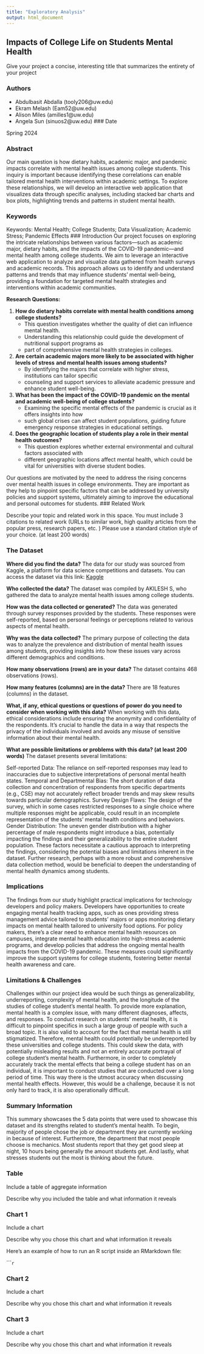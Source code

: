 ```yaml
---
title: "Exploratory Analysis"
output: html_document
---
```


## Impacts of College Life on Students Mental Health

Give your project a concise, interesting title that summarizes the entirety of your project

### Authors
- Abdulbasit Abdalla (tooly206@uw.edu)
- Ekram Melash (Eam52@uw.edu)
- Alison Miles (amilles1@uw.edu)
- Angela Sun (sinuos2@uw.edu)
### Date

Spring 2024

### Abstract

Our main question is how dietary habits, academic major, and pandemic impacts
correlate with mental health issues among college students. This inquiry is important because
identifying these correlations can enable tailored mental health interventions
within academic settings. To explore these relationships, we will develop
an interactive web application that visualizes data through specific analyses,
including stacked bar charts and box plots, highlighting trends and patterns in student mental health.

### Keywords
Keywords: Mental Health; College Students; Data Visualization; Academic Stress; Pandemic Effects
### Introduction
Our project focuses on exploring the intricate relationships between various factors—such as academic major,
dietary habits, and the impacts of the COVID-19 pandemic—and mental health among college students.
We aim to leverage an interactive web application to analyze and visualize data gathered from
health surveys and academic records. This approach allows us to identify and understand patterns and
trends that may influence students' mental well-being, providing a foundation for targeted
mental health strategies and interventions within academic communities.

**Research Questions:**

1. **How do dietary habits correlate with mental health conditions among college students?**
   - This question investigates whether the quality of diet can influence mental health.
   - Understanding this relationship could guide the development of nutritional support programs as
   - part of comprehensive mental health strategies in colleges.

2. **Are certain academic majors more likely to be associated with higher levels of stress**
   **and mental health issues among students?**
   - By identifying the majors that correlate with higher stress, institutions can tailor specific
   - counseling and support services to alleviate academic pressure and enhance student well-being.

3. **What has been the impact of the COVID-19 pandemic on the mental and academic well-being of college students?**
   - Examining the specific mental effects of the pandemic is crucial as it offers insights into how
   - such global crises can affect student populations, guiding future emergency response strategies in educational settings.

4. **Does the geographic location of students play a role in their mental health outcomes?**
   - This question explores whether external environmental and cultural factors associated with
   - different geographic locations affect mental health, which could be vital for universities with diverse student bodies.

Our questions are motivated by the need to address the rising concerns over mental health issues
in college environments. They are important as they help to pinpoint specific factors that can be
addressed by university policies and support systems, ultimately aiming to improve the educational
and personal outcomes for students.
### Related Work

Describe your topic and related work in this space. You must include 3 citations to related work (URLs to similar work, high quality articles from the popular press, research papers, etc. ) Please use a standard citation style of your choice. (at least 200 words)

### The Dataset
**Where did you find the data?**
The data for our study was sourced from Kaggle, a platform for data science competitions and datasets.
You can access the dataset via this link: [Kaggle](https://www.kaggle.com/datasets/akilesh23/student-mental-health-issues/data)

**Who collected the data?**
The dataset was compiled by AKILESH S, who gathered the data to analyze mental health issues among college students.

**How was the data collected or generated?**
The data was generated through survey responses provided by the students. These responses were self-reported, based on personal feelings or perceptions related to various aspects of mental health.

**Why was the data collected?**
The primary purpose of collecting the data was to analyze the prevalence and distribution of mental health issues among students, providing insights into how these issues vary across different demographics and conditions.

**How many observations (rows) are in your data?**
The dataset contains 468 observations (rows).

**How many features (columns) are in the data?**
There are 18 features (columns) in the dataset.

**What, if any, ethical questions or questions of power do you need to consider when working with this data?**
When working with this data, ethical considerations include ensuring the anonymity and confidentiality of the respondents. It's crucial to handle the data in a way that respects the privacy of the individuals involved and avoids any misuse of sensitive information about their mental health.

**What are possible limitations or problems with this data?   (at least 200 words)**
The dataset presents several limitations:

Self-reported Data: The reliance on self-reported responses may lead to inaccuracies due to subjective interpretations of personal mental health states.
Temporal and Departmental Bias: The short duration of data collection and concentration of respondents from specific departments (e.g., CSE) may not accurately reflect broader trends and may skew results towards particular demographics.
Survey Design Flaws: The design of the survey, which in some cases restricted responses to a single choice where multiple responses might be applicable, could result in an incomplete representation of the students' mental health conditions and behaviors.
Gender Distribution: The uneven gender distribution with a higher percentage of male respondents might introduce a bias, potentially impacting the findings and their generalizability to the entire student population.
These factors necessitate a cautious approach to interpreting the findings, considering the potential biases and limitations inherent in the dataset. Further research, perhaps with a more robust and comprehensive data collection method, would be beneficial to deepen the understanding of mental health dynamics among students.

### Implications

The findings from our study highlight practical implications for technology developers and policy makers. Developers have opportunities to create engaging mental health tracking apps, such as ones providing stress management advice tailored to students' majors or apps monitoring dietary impacts on mental health tailored to university food options. For policy makers, there's a clear need to enhance mental health resources on campuses, integrate mental health education into high-stress academic programs, and develop policies that address the ongoing mental health impacts from the COVID-19 pandemic. These measures could significantly improve the support systems for college students, fostering better mental health awareness and care.

### Limitations & Challenges

Challenges within our project idea would be such things as generalizability, underreporting, complexity of mental health, and the longitude of the studies of college student’s mental health. To provide more explanation, mental health is a complex issue, with many different diagnoses, affects, and responses. To conduct research on students’ mental health, it is difficult to pinpoint specifics in such a large group of people with such a broad topic. It is also valid to account for the fact that mental health is still stigmatized. Therefore, mental health could potentially be underreported by these universities and college students. This could skew the data, with potentially misleading results and not an entirely accurate portrayal of college student’s mental health. Furthermore, in order to completely accurately track the mental effects that being a college student has on an individual, it is important to conduct studies that are conducted over a long period of time. This way there is the utmost accuracy when discussing mental health effects. However, this would be a challenge, because it is not only hard to track, it is also operationally difficult.

### Summary Information
This summary showcases the 5 data points that were used to showcase this dataset and its strengths related to student's mental health. To begin, majority of people chose the job or department they are currently working in because of interest. Furthermore, the department that most people choose is mechanics. Most students report that they get good sleep at night, 10 hours being generally the amount students get. And lastly, what stresses students out the most is thinking about the future.

### Table

Include a table of aggregate information

Describe why you included the table and what information it reveals

### Chart 1

Include a chart

Describe why you chose this chart and what information it reveals

Here's an example of how to run an R script inside an RMarkdown file:

``````r
```

### Chart 2

Include a chart

Describe why you chose this chart and what information it reveals

### Chart 3

Include a chart

Describe why you chose this chart and what information it reveals
